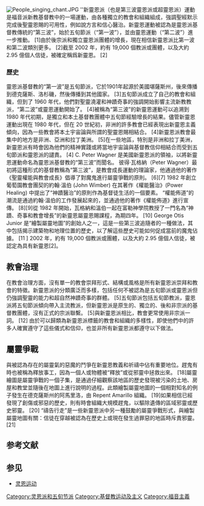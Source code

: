 [[File:People_singing_chant.JPG|thumb]]
''新靈恩派（也是第三波靈恩派或超靈恩派）運動是福音派新教基督教中的一場運動，由各種獨立的教會和組織組成，強調聖經默示完成後聖靈恩賜的可用性，例如說方言和信心醫治。新靈恩運動被認為是靈恩派基督教傳統的“第三波”，始於五旬節派（“第一波”），並由靈恩運動（“第二波”）進一步推動。 [1]由於後宗派和獨立靈恩派團體的增長，現在相信新靈恩派比第一波和第二波類別更多。 [2]截至 2002 年，約有 19,000 個教派或團體，以及大約 2.95 億個人信徒，被確定稱爲新靈恩。 [2]

===歷史===
靈恩派基督教的“第一波”是五旬節派，它於1901年起源於美國堪薩斯州，後來傳播到德克薩斯、洛杉磯，然後傳播到其他國家。 [3]五旬節派成立了自己的教會和組織，但到了 1960 年代，他們對聖靈澆灌和神蹟奇事的強調開始影響主流新教教派，“第二波”或靈恩運動開始了。 [4]被稱為“第三波”的新靈恩運動可以追溯到 1980 年代初期，是獨立和本土基督教團體中五旬節經驗增長的結果。儘管新靈恩運動出現在 1980 年代，但在 20 世紀初，非洲的許多教會已經表現出新靈恩主義傾向，因為一些教會將本土宇宙論與所謂的聖靈恩賜相結合。 [4]新靈恩派教會最集中的地方是非洲、亞洲和拉丁美洲。 [5]在一些地區，特別是非洲和拉丁美洲，新靈恩派有時會因為他們的精神實踐或將當地宇宙論與基督教信仰相結合而受到五旬節派和靈恩派的譴責。 [4]
C. Peter Wagner 是美國新靈恩派的領袖，以將新靈恩運動命名為靈恩派基督教的“第三波”而聞名。
彼得·瓦格納（Peter Wagner）最初將這種形式的基督教稱為“第三波”，是教會成長運動的理論家，他通過他的著作《聖靈權能與教會成長》倡導了對魔鬼進行屬靈爭戰的原則。 [6][7] 1982 年創立葡萄園教會團契的約翰·溫伯 (John Wimber) 在其著作《權能醫治》(Power Healing) 中提出了“神蹟醫治”的原則作為基督徒生活的一個要素。 “權能佈道”的潮流是通過約翰·溫伯的工作發展起來的，並通過他的著作《權能佈道》進行宣傳。 [8][9]從 1982 年開始，瓦格納和溫伯一起在富勒神學院教授了一門名為“神蹟、奇事和教會增長”的新靈恩屬靈恩賜課程，為期四年。 [10] George Otis Junior 是“繪製屬靈地圖”的創始人之一，這是一些第三波追隨者的一種做法，其中包括揭示建築物和地理位置的歷史，以了解這些歷史可能如何促成當前的魔鬼佔據。 [11 ] 2002 年，約有 19,000 個教派或團體，以及大約 2.95 億個人信徒，被認定為具有新靈恩[2]。
==教會治理==
在教會治理方面，沒有單一的教會崇拜形式、結構或風格是所有新靈恩派崇拜和教會的特徵。新靈恩派的分類廣泛而多樣，包括任何不被認為是五旬節派或靈恩派但仍強調聖靈的能力和超自然神蹟奇事的群體。 [5]五旬節派包括五旬節教派，靈恩派將五旬節派傾向帶入主流教派，但新靈恩派是原生的、獨立的、後和非宗派的基督教團體，沒有正式的宗派聯繫。 [5]與新靈恩派相比，教會更常使用非宗派一詞。 [12]
由於可以歸類為新靈恩派標籤的教會和組織的多樣性，即使他們中的許多人確實遵守了這些儀式和信仰，也並非所有新靈恩派都遵守以下做法。

==屬靈爭戰==
與被認為存在的屬靈氣的惡魔的鬥爭在新靈恩教義和祈禱中佔有重要地位。趕鬼有時也被稱為釋放事工，因為一個人或物體被“釋放”或從邪靈中拯救出來。 [18]屬靈繪圖是屬靈爭戰的一個子集，是通過仔細觀察該地區的歷史發現被污染的土地、房屋和教堂並隨後在地圖上進行說明的過程。此類繪製屬靈地圖的一個相對知名的例子發生在德克薩斯州的阿馬里洛，由 Repent Amarillo 組織。 [19]如果相信已經發現了創傷或邪惡的歷史，則有時會組織大規模趕鬼，以驅除遺傳的區域邪靈或歷史邪靈。 [20] “禱告行走”是一些新靈恩派中另一種鼓勵的屬靈爭戰形式，與繪製屬靈地圖有關：信徒在穿越被認為在歷史上或現在發生過罪惡的地區時斥責邪靈。 [21]

== 参考文献 ==
{{Reflist}}

== 参见 ==
* [[灵恩运动|灵恩运动]]

[[Category:灵恩派和五旬节派|Category:灵恩派和五旬节派]]
[[Category:基督教运动及主义|Category:基督教运动及主义]]
[[Category:福音主義|Category:福音主義]]